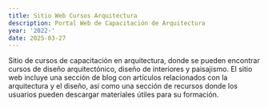 ```yaml
---
title: Sitio Web Cursos Arquitectura
description: Portal Web de Capacitación de Arquitectura
year: '2022-'
date: 2025-03-27
---
```


Sitio de cursos de capacitación en arquitectura, donde se pueden encontrar cursos de diseño arquitectónico, diseño de interiores y paisajismo. El sitio web incluye una sección de blog con artículos relacionados con la arquitectura y el diseño, así como una sección de recursos donde los usuarios pueden descargar materiales útiles para su formación.
